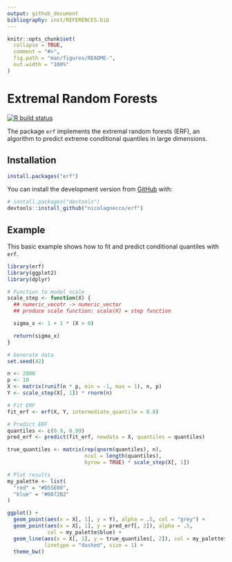 ```yaml
---
output: github_document
bibliography: inst/REFERENCES.bib
---
```


<!-- README.md is generated from README.Rmd. Please edit that file -->

```r
knitr::opts_chunk$set(
  collapse = TRUE,
  comment = "#>",
  fig.path = "man/figures/README-",
  out.width = "100%"
)
```
# Extremal Random Forests
<!-- badges: start -->
[![R build status](https://github.com/nicolagnecco/erf/workflows/R-CMD-check/badge.svg)](https://github.com/nicolagnecco/erf/actions)
<!-- badges: end -->

The package `erf` implements the extremal random forests (ERF), an algorithm to 
predict extreme conditional quantiles in large dimensions.

## Installation

<!-- You can install the released version of erf from [CRAN](https://CRAN.R-project.org) with: -->

``` r
install.packages("erf")
```

You can install the development version from [GitHub](https://github.com/) with:

``` r
# install.packages("devtools")
devtools::install_github("nicolagnecco/erf")
```

## Example

This basic example shows how to fit and predict conditional quantiles with `erf`.

```r
library(erf)
library(ggplot2)
library(dplyr)

# Function to model scale
scale_step <- function(X) {
  ## numeric_vecotr -> numeric_vector
  ## produce scale function: scale(X) = step function

  sigma_x <- 1 + 1 * (X > 0)

  return(sigma_x)
}

# Generate data
set.seed(42)

n <- 2000
p <- 10
X <- matrix(runif(n * p, min = -1, max = 1), n, p)
Y <- scale_step(X[, 1]) * rnorm(n)

# Fit ERF
fit_erf <- erf(X, Y, intermediate_quantile = 0.8)

# Predict ERF
quantiles <- c(0.9, 0.99)
pred_erf <- predict(fit_erf, newdata = X, quantiles = quantiles)

true_quantiles <- matrix(rep(qnorm(quantiles), n), 
                         ncol = length(quantiles),
                         byrow = TRUE) * scale_step(X[, 1])

# Plot results
my_palette <- list(
  "red" = "#D55E00",
  "blue" = "#0072B2"
)

ggplot() +
  geom_point(aes(x = X[, 1], y = Y), alpha = .5, col = "grey") +
  geom_point(aes(x = X[, 1], y = pred_erf[, 2]), alpha = .5, 
             col = my_palette$blue) +
  geom_line(aes(x = X[, 1], y = true_quantiles[, 2]), col = my_palette$red, 
            linetype = "dashed", size = 1) +
  theme_bw()

```
